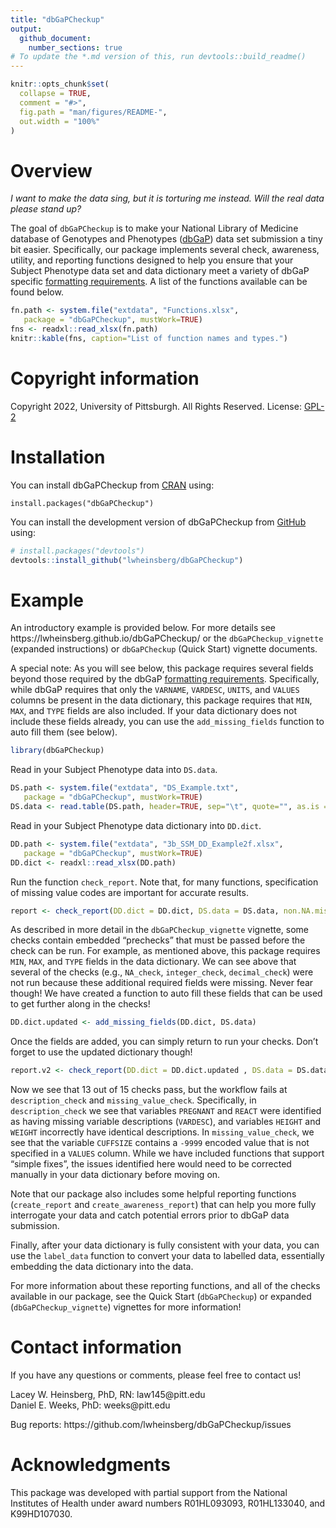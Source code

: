 ```yaml
---
title: "dbGaPCheckup"
output: 
  github_document:
    number_sections: true
# To update the *.md version of this, run devtools::build_readme()
---
```


<!-- README.md is generated from README.Rmd. Please edit that file -->

```r
knitr::opts_chunk$set(
  collapse = TRUE,
  comment = "#>",
  fig.path = "man/figures/README-",
  out.width = "100%"
)
```

# Overview

<!-- badges: start -->
<!-- badges: end -->

*I want to make the data sing, but it is torturing me instead. Will the real data please stand up?*

The goal of `dbGaPCheckup` is to make your National Library of Medicine database of Genotypes and Phenotypes ([dbGaP](https://www.ncbi.nlm.nih.gov/gap/)) data set submission a tiny bit easier. Specifically, our package implements several check, awareness, utility, and reporting functions designed to help you ensure that your Subject Phenotype data set and data dictionary meet a variety of dbGaP specific [formatting requirements](https://www.ncbi.nlm.nih.gov/gap/docs/submissionguide/). A list of the functions available can be found below. 

```r
fn.path <- system.file("extdata", "Functions.xlsx",
   package = "dbGaPCheckup", mustWork=TRUE)
fns <- readxl::read_xlsx(fn.path)
knitr::kable(fns, caption="List of function names and types.")
```

# Copyright information 

Copyright 2022, University of Pittsburgh. All Rights Reserved.
License: [GPL-2](https://www.gnu.org/licenses/old-licenses/gpl-2.0.en.html)

# Installation

You can install dbGaPCheckup from [CRAN](https://cran.r-project.org/) using: 

```
install.packages("dbGaPCheckup")
```

You can install the development version of dbGaPCheckup from [GitHub](https://github.com/) using:

``` r
# install.packages("devtools")
devtools::install_github("lwheinsberg/dbGaPCheckup")
```

# Example

An introductory example is provided below. For more details see https://lwheinsberg.github.io/dbGaPCheckup/ or the `dbGaPCheckup_vignette` (expanded instructions) or `dbGaPCheckup` (Quick Start) vignette documents.

A special note: As you will see below, this package requires several fields beyond those required by the dbGaP [formatting requirements](https://www.ncbi.nlm.nih.gov/gap/docs/submissionguide/). Specifically, while dbGaP requires that only the `VARNAME`, `VARDESC`, `UNITS`, and `VALUES` columns be present in the data dictionary, this package requires that `MIN`, `MAX`, and `TYPE` fields are also included. If your data dictionary does not include these fields already, you can use the `add_missing_fields` function to auto fill them (see below).

```r
library(dbGaPCheckup)
```

Read in your Subject Phenotype data into `DS.data`.

```r
DS.path <- system.file("extdata", "DS_Example.txt",
   package = "dbGaPCheckup", mustWork=TRUE)
DS.data <- read.table(DS.path, header=TRUE, sep="\t", quote="", as.is = TRUE)
```

Read in your Subject Phenotype data dictionary into `DD.dict`.

```r
DD.path <- system.file("extdata", "3b_SSM_DD_Example2f.xlsx",
   package = "dbGaPCheckup", mustWork=TRUE)
DD.dict <- readxl::read_xlsx(DD.path)
```

Run the function `check_report`. Note that, for many functions, specification of missing value codes are important for accurate results. 

```r
report <- check_report(DD.dict = DD.dict, DS.data = DS.data, non.NA.missing.codes=c(-4444, -9999))
```

As described in more detail in the `dbGaPCheckup_vignette` vignette, some checks contain embedded "prechecks" that must be passed before the check can be run. For example,  as mentioned above, this package requires `MIN`, `MAX`, and `TYPE` fields in the data dictionary. We can see above that several of the checks (e.g., `NA_check`, `integer_check`, `decimal_check`) were not run because these additional required fields were missing. Never fear though! We have created a function to auto fill these fields that can be used to get further along in the checks!

```r
DD.dict.updated <- add_missing_fields(DD.dict, DS.data)
```

Once the fields are added, you can simply return to run your checks. Don't forget to use the updated dictionary though! 

```r
report.v2 <- check_report(DD.dict = DD.dict.updated , DS.data = DS.data, non.NA.missing.codes=c(-4444, -9999))
```

Now we see that 13 out of 15 checks pass, but the workflow fails at `description_check` and `missing_value_check`. Specifically, in `description_check` we see that variables `PREGNANT` and `REACT` were identified as having missing variable descriptions (`VARDESC`), and variables `HEIGHT` and `WEIGHT` incorrectly have identical descriptions. In `missing_value_check`, we see that the variable `CUFFSIZE` contains a `-9999` encoded value that is not specified in a `VALUES` column. While we have included functions that support "simple fixes", the issues identified here would need to be corrected manually in your data dictionary before moving on. 

Note that our package also includes some helpful reporting functions (`create_report` and `create_awareness_report`) that can help you more fully interrogate your data and catch potential errors prior to dbGaP data submission.

Finally, after your data dictionary is fully consistent with your data, you can use the `label_data` function to convert your data to labelled data, essentially embedding the data dictionary into the data.  

For more information about these reporting functions, and all of the checks available in our package, see the Quick Start (`dbGaPCheckup`) or expanded (`dbGaPCheckup_vignette`) vignettes for more information! 

# Contact information 

If you have any questions or comments, please feel free to contact us!           

Lacey W. Heinsberg, PhD, RN: law145@pitt.edu             
Daniel E. Weeks, PhD: weeks@pitt.edu                 

Bug reports: https://github.com/lwheinsberg/dbGaPCheckup/issues

# Acknowledgments

This package was developed with partial support from the National Institutes of Health under award numbers R01HL093093, R01HL133040, and K99HD107030.
